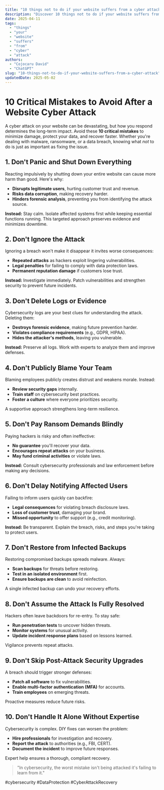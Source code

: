 ```yaml
---
title: "10 things not to do if your website suffers from a cyber attack"
description: "Discover 10 things not to do if your website suffers from a cyber attack with this in-depth guide, providing actionable insights and practical tips to boost your knowledge and results."
date: 2025-04-11
tags:
  - "things"
  - "your"
  - "website"
  - "suffers"
  - "from"
  - "cyber"
  - "attack"
authors:
  - "Cojocaru David"
  - "ChatGPT"
slug: "10-things-not-to-do-if-your-website-suffers-from-a-cyber-attack"
updatedDate: 2025-05-02
---
```


# 10 Critical Mistakes to Avoid After a Website Cyber Attack  

A cyber attack on your website can be devastating, but how you respond determines the long-term impact. Avoid these **10 critical mistakes** to minimize damage, protect your data, and recover faster. Whether you're dealing with malware, ransomware, or a data breach, knowing what *not* to do is just as important as fixing the issue.  

## 1. Don't Panic and Shut Down Everything  

Reacting impulsively by shutting down your entire website can cause more harm than good. Here's why:  

- **Disrupts legitimate users**, hurting customer trust and revenue.  
- **Risks data corruption**, making recovery harder.  
- **Hinders forensic analysis**, preventing you from identifying the attack source.  

**Instead:** Stay calm. Isolate affected systems first while keeping essential functions running. This targeted approach preserves evidence and minimizes downtime.  

## 2. Don't Ignore the Attack  

Ignoring a breach won't make it disappear it invites worse consequences:  

- **Repeated attacks** as hackers exploit lingering vulnerabilities.  
- **Legal penalties** for failing to comply with data protection laws.  
- **Permanent reputation damage** if customers lose trust.  

**Instead:** Investigate immediately. Patch vulnerabilities and strengthen security to prevent future incidents.  

## 3. Don't Delete Logs or Evidence  

Cybersecurity logs are your best clues for understanding the attack. Deleting them:  

- **Destroys forensic evidence**, making future prevention harder.  
- **Violates compliance requirements** (e.g., GDPR, HIPAA).  
- **Hides the attacker's methods**, leaving you vulnerable.  

**Instead:** Preserve all logs. Work with experts to analyze them and improve defenses.  

## 4. Don't Publicly Blame Your Team  

Blaming employees publicly creates distrust and weakens morale. Instead:  

- **Review security gaps** internally.  
- **Train staff** on cybersecurity best practices.  
- **Foster a culture** where everyone prioritizes security.  

A supportive approach strengthens long-term resilience.  

## 5. Don't Pay Ransom Demands Blindly  

Paying hackers is risky and often ineffective:  

- **No guarantee** you'll recover your data.  
- **Encourages repeat attacks** on your business.  
- **May fund criminal activities** or violate laws.  

**Instead:** Consult cybersecurity professionals and law enforcement before making any decisions.  

## 6. Don't Delay Notifying Affected Users  

Failing to inform users quickly can backfire:  

- **Legal consequences** for violating breach disclosure laws.  
- **Loss of customer trust**, damaging your brand.  
- **Missed opportunity** to offer support (e.g., credit monitoring).  

**Instead:** Be transparent. Explain the breach, risks, and steps you're taking to protect users.  

## 7. Don't Restore from Infected Backups  

Restoring compromised backups spreads malware. Always:  

- **Scan backups** for threats before restoring.  
- **Test in an isolated environment** first.  
- **Ensure backups are clean** to avoid reinfection.  

A single infected backup can undo your recovery efforts.  

## 8. Don't Assume the Attack Is Fully Resolved  

Hackers often leave backdoors for re-entry. To stay safe:  

- **Run penetration tests** to uncover hidden threats.  
- **Monitor systems** for unusual activity.  
- **Update incident response plans** based on lessons learned.  

Vigilance prevents repeat attacks.  

## 9. Don't Skip Post-Attack Security Upgrades  

A breach should trigger stronger defenses:  

- **Patch all software** to fix vulnerabilities.  
- **Enable multi-factor authentication (MFA)** for accounts.  
- **Train employees** on emerging threats.  

Proactive measures reduce future risks.  

## 10. Don't Handle It Alone Without Expertise  

Cybersecurity is complex. DIY fixes can worsen the problem:  

- **Hire professionals** for investigation and recovery.  
- **Report the attack** to authorities (e.g., FBI, CERT).  
- **Document the incident** to improve future responses.  

Expert help ensures a thorough, compliant recovery.  

> "In cybersecurity, the worst mistake isn't being attacked it's failing to learn from it."  

#cybersecurity #DataProtection #CyberAttackRecovery